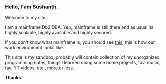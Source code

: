 <h3>Hello, I'am Sushanth.</h3>

Welcome to my site. 

I am a mainframe Db2 DBA. Yep, mainframe is still there and as usual its highly scalable, highly available and highly secured. 

If you don't know what mainframe is, you should see [this](https://www.youtube.com/watch?v=ar0xLps7WSY), this is how our work environment looks like. 

This site is my sandbox, probably will contain collection of my unorganized programming notes, things i learned doing some home projects, fav. music, fav. YT videos, etc., more or less.  

**Thanks**